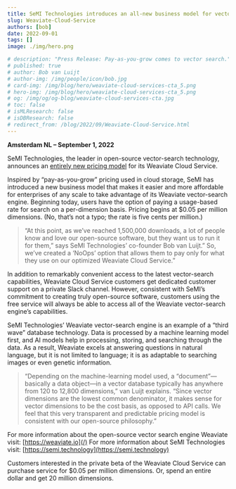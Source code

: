 ```yaml
---
title: SeMI Technologies introduces an all-new business model for vector search
slug: Weaviate-Cloud-Service
authors: [bob] 
date: 2022-09-01
tags: []
image: ./img/hero.png

# description: "Press Release: Pay-as-you-grow comes to vector search."
# published: true
# author: Bob van Luijt
# author-img: /img/people/icon/bob.jpg
# card-img: /img/blog/hero/weaviate-cloud-services-cta_5.png
# hero-img: /img/blog/hero/weaviate-cloud-services-cta_5.png
# og: /img/og/og-blog/weaviate-cloud-services-cta.jpg
# toc: false
# isMLResearch: false
# isDBResearch: false
# redirect_from: /blog/2022/09/Weaviate-Cloud-Service.html
---
```


**Amsterdam NL – September 1, 2022**
 
SeMI Technologies, the leader in open-source vector-search technology, announces an [entirely new pricing model](/pricing.html) for its Weaviate Cloud Service.

Inspired by “pay-as-you-grow” pricing used in cloud storage, SeMI has introduced a new business model that makes it easier and more affordable for enterprises of any scale to take advantage of its Weaviate vector-search engine. Beginning today, users have the option of paying a usage-based rate for search on a per-dimension basis. Pricing begins at $0.05 per million dimensions. (No, that’s not a typo; the rate is five cents per million.)

<!-- truncate -->

> “At this point, as we’ve reached 1,500,000 downloads, a lot of people know and love our open-source software, but they want us to run it for them,” says SeMI Technologies’ co-founder Bob van Luijt.” So, we’ve created a ‘NoOps’ option that allows them to pay only for what they use on our optimized Weaviate Cloud Service.”
 
In addition to remarkably convenient access to the latest vector-search capabilities, Weaviate Cloud Service customers get dedicated customer support on a private Slack channel. However, consistent with SeMI’s commitment to creating truly open-source software, customers using the free service will always be able to access all of the Weaviate vector-search engine’s capabilities.
 
SeMI Technologies’ Weaviate vector-search engine is an example of a “third wave” database technology. Data is processed by a machine learning model first, and AI models help in processing, storing, and searching through the data. As a result, Weaviate excels at answering questions in natural language, but it is not limited to language; it is as adaptable to searching images or even genetic information.  
 
> “Depending on the machine-learning model used, a “document”—basically a data object—in a vector database typically has anywhere from 120 to 12,800 dimensions,” van Luijt explains. “Since vector dimensions are the lowest common denominator, it makes sense for vector dimensions to be the cost basis, as opposed to API calls. We feel that this very transparent and predictable pricing model is consistent with our open-source philosophy.”

For more information about the open-source vector search engine Weaviate visit: [https://weaviate.io](/)
For more information about SeMI Technologies visit: [https://semi.technology](https://semi.technology)
 
Customers interested in the private beta of the Weaviate Cloud Service can purchase service for $0.05 per million dimensions. Or, spend an entire dollar and get 20 million dimensions.